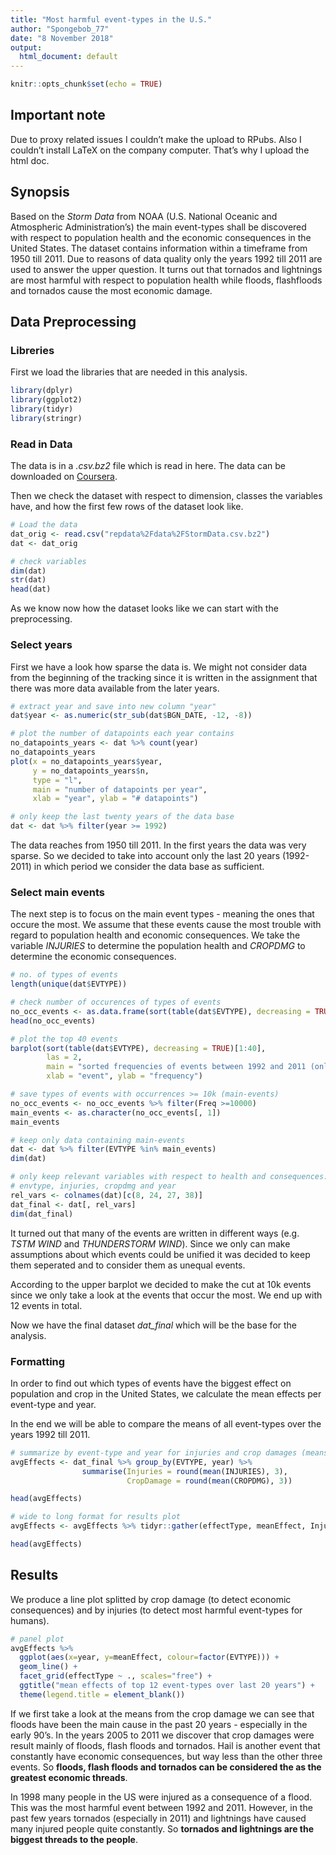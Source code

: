 ---
title: "Most harmful event-types in the U.S."
author: "Spongebob_77"
date: "8 November 2018"
output:
  html_document: default
---

```{r setup, include=FALSE}
knitr::opts_chunk$set(echo = TRUE)
```

## Important note
Due to proxy related issues I couldn't make the upload to RPubs. Also I couldn't
install LaTeX on the company computer. That's why I upload the html doc.

## Synopsis

Based on the *Storm Data* from NOAA (U.S. National Oceanic and Atmospheric 
Administration's) the main event-types shall be discovered with respect to 
population health and the economic consequences in the United States. The 
dataset contains information within a timeframe from 1950 till 2011. Due to 
reasons of data quality only the years 1992 till 2011 are used to answer the 
upper question. It turns out that tornados and lightnings are most harmful with 
respect to population health while floods, flashfloods and tornados cause the 
most economic damage.

## Data Preprocessing

### Libreries

First we load the libraries that are needed in this analysis.

```{r, libraries, echo=TRUE}
library(dplyr)
library(ggplot2)
library(tidyr)
library(stringr)
```

### Read in Data

The data is in a *.csv.bz2* file which is read in here. The data can be 
downloaded on [Coursera](https://www.coursera.org/learn/reproducible-research/peer/OMZ37/course-project-2).

Then we check the dataset with respect to dimension, classes the variables have, 
and how the first few rows of the dataset look like.

```{r, loadData, echo=TRUE, cache=TRUE}
# Load the data
dat_orig <- read.csv("repdata%2Fdata%2FStormData.csv.bz2")
dat <- dat_orig

# check variables
dim(dat)
str(dat)
head(dat)

```

As we know now how the dataset looks like we can start with the preprocessing.

### Select years

First we have a look how sparse the data is. We might not consider data from the 
beginning of the tracking since it is written in the assignment that there was 
more data available from the later years.

```{r yearsConsider, echo=TRUE}
# extract year and save into new column "year"
dat$year <- as.numeric(str_sub(dat$BGN_DATE, -12, -8))

# plot the number of datapoints each year contains
no_datapoints_years <- dat %>% count(year)
no_datapoints_years
plot(x = no_datapoints_years$year, 
     y = no_datapoints_years$n,
     type = "l",
     main = "number of datapoints per year",
     xlab = "year", ylab = "# datapoints")

# only keep the last twenty years of the data base
dat <- dat %>% filter(year >= 1992)
```

The data reaches from 1950 till 2011. In the first years the data was very 
sparse. So we decided to take into account only the last 20 years (1992-2011)
in which period we consider the data base as sufficient.

### Select main events

The next step is to focus on the main event types - meaning the ones that 
occure the most. We assume that these events cause the most trouble with regard 
to population health and economic consequences. We take the variable 
*INJURIES* to determine the population health and *CROPDMG* to determine 
the economic consequences.

```{r relevantEvents, echo=TRUE}
# no. of types of events
length(unique(dat$EVTYPE))

# check number of occurences of types of events
no_occ_events <- as.data.frame(sort(table(dat$EVTYPE), decreasing = TRUE))
head(no_occ_events)

# plot the top 40 events
barplot(sort(table(dat$EVTYPE), decreasing = TRUE)[1:40],
        las = 2,
        main = "sorted frequencies of events between 1992 and 2011 (only top 40)",
        xlab = "event", ylab = "frequency")

# save types of events with occurrences >= 10k (main-events)
no_occ_events <- no_occ_events %>% filter(Freq >=10000)
main_events <- as.character(no_occ_events[, 1])
main_events

# keep only data containing main-events
dat <- dat %>% filter(EVTYPE %in% main_events)
dim(dat)

# only keep relevant variables with respect to health and consequences:
# envtype, injuries, cropdmg and year
rel_vars <- colnames(dat)[c(8, 24, 27, 38)]
dat_final <- dat[, rel_vars]
dim(dat_final)
```

It turned out that many of the events are written in different ways (e.g. 
*TSTM WIND* and *THUNDERSTORM WIND*). Since we only can make assumptions about 
which events could be unified it was decided to keep them seperated and to 
consider them as unequal events.

According to the upper barplot we decided to make the cut at 10k events since 
we only take a look at the events that occur the most. We end up with 12 events 
in total.

Now we have the final dataset *dat_final* which will be the base for the analysis.

### Formatting

In order to find out which types of events have the biggest effect on 
population and crop in the United States, we calculate the mean effects per 
event-type and year.

In the end we will be able to compare the means of all event-types over the 
years 1992 till 2011.

```{r formatting, echo=TRUE}
# summarize by event-type and year for injuries and crop damages (means)
avgEffects <- dat_final %>% group_by(EVTYPE, year) %>% 
                summarise(Injuries = round(mean(INJURIES), 3),
                          CropDamage = round(mean(CROPDMG), 3))

head(avgEffects)

# wide to long format for results plot
avgEffects <- avgEffects %>% tidyr::gather(effectType, meanEffect, Injuries:CropDamage)

head(avgEffects)
```

## Results

We produce a line plot splitted by crop damage (to detect economic consequences) 
and by injuries (to detect most harmful event-types for humans).

```{r resultsPlot, echo=TRUE}
# panel plot
avgEffects %>% 
  ggplot(aes(x=year, y=meanEffect, colour=factor(EVTYPE))) + 
  geom_line() +
  facet_grid(effectType ~ ., scales="free") +
  ggtitle("mean effects of top 12 event-types over last 20 years") + 
  theme(legend.title = element_blank())
```

If we first take a look at the means from the crop damage we can see that floods 
have been the main cause in the past 20 years - especially in the early 90's.
In the years 2005 to 2011 we discover that crop damages were result mainly of 
floods, flash floods and tornados. Hail is another event that constantly have 
economic consequences, but way less than the other three events. So **floods, flash floods and tornados can be considered the as the greatest economic threads**.

In 1998 many people in the US were injured as a consequence of a flood. This was 
the most harmful event between 1992 and 2011. However, in the past few years 
tornados (especially in 2011) and lightnings have caused many injured people
quite constantly. So **tornados and lightnings are the biggest threads to the people**.






